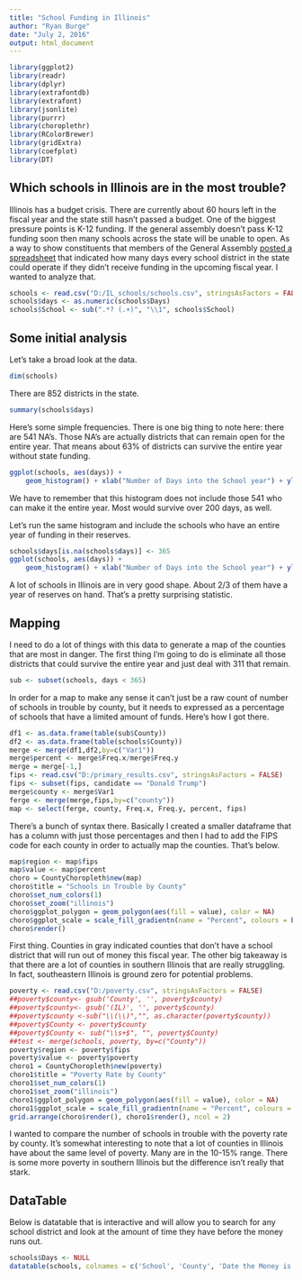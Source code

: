 ```yaml
---
title: "School Funding in Illinois"
author: "Ryan Burge"
date: "July 2, 2016"
output: html_document
---
```



```r
library(ggplot2)
library(readr)
library(dplyr) 
library(extrafontdb)
library(extrafont)
library(jsonlite)
library(purrr)
library(choroplethr)
library(RColorBrewer)
library(gridExtra)
library(coefplot)
library(DT)
```

## Which schools in Illinois are in the most trouble? 

Illinois has a budget crisis. There are currently about 60 hours left in the fiscal year and the state still hasn't passed a budget. One of the biggest pressure points is K-12 funding. If the general assembly doesn't pass K-12 funding soon then many schools across the state will be unable to open. As a way to show constituents that members of the General Assembly [posted a spreadsheet](https://drive.google.com/file/d/0B73kRUw2l9WmUjNDNXZyTEUzNnM/view?pref=2&pli=1) that indicated how many days every school district in the state could operate if they didn't receive funding in the upcoming fiscal year. I wanted to analyze that. 

```r
schools <- read.csv("D:/IL_schools/schools.csv", stringsAsFactors = FALSE)
schools$days <- as.numeric(schools$Days)
schools$School <- sub(".*? (.+)", "\\1", schools$School)
```

## Some initial analysis

Let's take a broad look at the data. 

```r
dim(schools)
```

There are 852 districts in the state. 

```r
summary(schools$days)
```

Here's some simple frequencies. There is one big thing to note here: there are 541 NA's. Those NA's are actually districts that can remain open for the entire year. That means about 63% of districts can survive the entire year without state funding. 

```r
ggplot(schools, aes(days)) +
    geom_histogram() + xlab("Number of Days into the School year") + ylab("# of Schools that Would Run out of Money")
```

We have to remember that this histogram does not include those 541 who can make it the entire year. Most would survive over 200 days, as well. 

Let's run the same histogram and include the schools who have an entire year of funding in their reserves. 

```r
schools$days[is.na(schools$days)] <- 365
ggplot(schools, aes(days)) +
    geom_histogram() + xlab("Number of Days into the School year") + ylab("# of Schools that Would Run out of Money")
```

A lot of schools in Illinois are in very good shape. About 2/3 of them have a year of reserves on hand. That's a pretty surprising statistic. 

## Mapping

I need to do a lot of things with this data to generate a map of the counties that are most in danger. The first thing I'm going to do is eliminate all those districts that could survive the entire year and just deal with 311 that remain. 

```r
sub <- subset(schools, days < 365)
```

In order for a map to make any sense it can't just be a raw count of number of schools in trouble by county, but it needs to expressed as a percentage of schools that have a limited amount of funds. Here's how I got there. 

```r
df1 <- as.data.frame(table(sub$County))
df2 <- as.data.frame(table(schools$County))
merge <- merge(df1,df2,by=c("Var1"))
merge$percent <- merge$Freq.x/merge$Freq.y
merge = merge[-1,]
fips <- read.csv("D:/primary_results.csv", stringsAsFactors = FALSE)
fips <- subset(fips, candidate == "Donald Trump")
merge$county <- merge$Var1
ferge <- merge(merge,fips,by=c("county"))
map <- select(ferge, county, Freq.x, Freq.y, percent, fips)
```

There's a bunch of syntax there. Basically I created a smaller dataframe that has a column with just those percentages and then I had to add the FIPS code for each county in order to actually map the counties. That's below. 

```r
map$region <- map$fips
map$value <- map$percent
choro = CountyChoropleth$new(map)
choro$title = "Schools in Trouble by County"
choro$set_num_colors(1)
choro$set_zoom("illinois")
choro$ggplot_polygon = geom_polygon(aes(fill = value), color = NA)
choro$ggplot_scale = scale_fill_gradientn(name = "Percent", colours = brewer.pal(8, "Reds"))
choro$render()
```

First thing. Counties in gray indicated counties that don't have a school district that will run out of money this fiscal year. The other big takeaway is that there are a lot of counties in southern Illinois that are really struggling. In fact, southeastern Illinois is ground zero for potential problems. 

```r
poverty <- read.csv("D:/poverty.csv", stringsAsFactors = FALSE)
##poverty$county<- gsub('County', '', poverty$county)
##poverty$county<- gsub('(IL)', '', poverty$county)
##poverty$county <-sub("\\(\\)","", as.character(poverty$county))
##poverty$County <- poverty$county
##poverty$County <- sub("\\s+$", "", poverty$County)
##test <- merge(schools, poverty, by=c("County"))
poverty$region <- poverty$fips
poverty$value <- poverty$poverty
choro1 = CountyChoropleth$new(poverty)
choro1$title = "Poverty Rate by County"
choro1$set_num_colors(1)
choro1$set_zoom("illinois")
choro1$ggplot_polygon = geom_polygon(aes(fill = value), color = NA)
choro1$ggplot_scale = scale_fill_gradientn(name = "Percent", colours = brewer.pal(8, "Reds"))
grid.arrange(choro$render(), choro1$render(), ncol = 2)
```

I wanted to compare the number of schools in trouble with the poverty rate by county. It's somewhat interesting to note that a lot of counties in Illinois have about the same level of poverty. Many are in the 10-15% range. There is some more poverty in southern Illinois but the difference isn't really that stark. 

## DataTable

Below is datatable that is interactive and will allow you to search for any school district and look at the amount of time they have before the money runs out. 

```r
schools$Days <- NULL
datatable(schools, colnames = c('School', 'County', 'Date the Money is Gone', 'Number of Days'))
```
